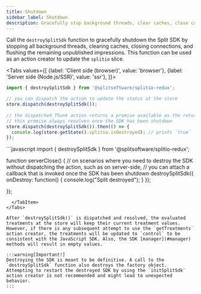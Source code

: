 ```yaml
---
title: Shutdown
sidebar_label: Shutdown
description: Gracefully stop background threads, clear caches, close connections, and flush data.
---
```


Call the `destroySplitSdk` function to gracefully shutdown the Split SDK by stopping all background threads, clearing caches, closing connections, and flushing the remaining unpublished impressions.
This function can be used as an action creator to update the `splitio` slice.


<Tabs
  values={[
    {label: 'Client side (browser)', value: 'browser'},
    {label: 'Server side (Node.js/SSR)', value: 'ssr'},
  ]}>
  <TabItem value="browser">

```javascript
import { destroySplitSdk } from '@splitsoftware/splitio-redux';

// you can dispatch the action to update the status at the store
store.dispatch(destroySplitSdk());
 
// the dispatched Thunk action returns a promise available as the return value of dispatch itself.
// this promise always resolves once the SDK has been shutdown
store.dispatch(destroySplitSdk()).then(() => {
  console.log(store.getState().splitio.isDestroyed); // prints `true`
});
```
  </TabItem>
  <TabItem value="ssr">
```javascript
import { destroySplitSdk } from '@splitsoftware/splitio-redux';

function serverClose() {
  // on scenarios where you need to destroy the SDK without dispatching the action, such as on server-side,
  // you can attach a callback that is invoked once the SDK has been shutdown
  destroySplitSdk({
    onDestroy: function() {
      console.log("Split destroyed");
    }
  });

});

```
  </TabItem>
</Tabs>

After `destroySplitSdk()` is dispatched and resolved, the evaluated treatments at the store will keep their current treatment values. However, if there is any subsequent attempt to use the `getTreatments` action creator, the treatments will be updated to `control` to be consistent with the JavaScript SDK. Also, the SDK [manager](#manager) methods will result in empty values.

:::warning[Important!]
Destroying the SDK is meant to be definitive. A call to the `destroySplitSdk` function also destroys the factory object. Attempting to restart the destroyed SDK by using the `initSplitSdk` action creator is not recommended and might lead to unexpected behavior.
:::